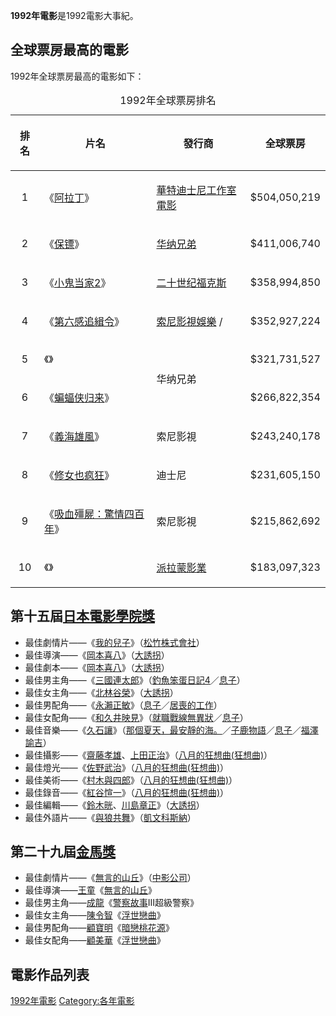 {{noteTA
|G1=Movie
}}
{{YearTopicTOC|1992|电影}}


'''1992年電影'''是1992電影大事紀。

== 全球票房最高的電影 ==

1992年全球票房最高的電影如下：

{| class="wikitable sortable" style="margin:auto; margin:auto;"
|+1992年全球票房排名
|-
! 排名!! 片名 !! 發行商 !! 全球票房
|-
! style="text-align:center;"| 1
| 《[[阿拉丁_(1992年电影)|阿拉丁]]》
| [[華特迪士尼工作室電影|華特迪士尼工作室電影]]
| $504,050,219
|-
! style="text-align:center;"| 2
| 《[[保镖_(电影)|保镖]]》
| [[华纳兄弟|华纳兄弟]]
| $411,006,740
|-
! style="text-align:center;"| 3
|《[[小鬼当家2|小鬼当家2]]》
| [[二十世纪福克斯|二十世纪福克斯]]
| $358,994,850
|-
! style="text-align:center;"| 4
| 《[[第六感追緝令|第六感追緝令]]》
| [[索尼影視娛樂|索尼影視娛樂]] / {{le|卡罗科电影制片公司|Carolco Pictures}}

| $352,927,224
|-
! style="text-align:center;"| 5
| 《{{le|致命武器3|Lethal Weapon 3}}》
| rowspan="2" | 华纳兄弟
| $321,731,527
|-
! style="text-align:center;"| 6
|《[[蝙蝠侠归来|蝙蝠侠归来]]》
| $266,822,354
|-
! style="text-align:center;"| 7
| 《[[義海雄風|義海雄風]]》
| 索尼影視
| $243,240,178
|-
! style="text-align:center;"| 8
| 《[[修女也疯狂|修女也疯狂]]》
| 迪士尼
| $231,605,150
|-
! style="text-align:center;"| 9
| 《[[吸血殭屍：驚情四百年|吸血殭屍：驚情四百年]]》
| 索尼影視
| $215,862,692
|-
! style="text-align:center;"| 10
| 《{{le|反斗智多星|Wayne's World (film)}}》
| [[派拉蒙影業|派拉蒙影業]]
| $183,097,323
|}


== 第十五屆[[日本電影學院獎|日本電影學院獎]] ==
* 最佳劇情片——《[[我的兒子|我的兒子]]》（[[松竹株式會社|松竹株式會社]]）
* 最佳導演——《[[岡本喜八|岡本喜八]]》（[[大誘拐|大誘拐]]）
* 最佳劇本——《[[岡本喜八|岡本喜八]]》（[[大誘拐|大誘拐]]）
* 最佳男主角——《[[三國連太郎|三國連太郎]]》（[[釣魚笨蛋日記4|釣魚笨蛋日記4]]／[[息子|息子]]）
* 最佳女主角——《[[北林谷榮|北林谷榮]]》（[[大誘拐|大誘拐]]）
* 最佳男配角——《[[永瀨正敏|永瀨正敏]]》（[[息子|息子]]／[[居喪的工作|居喪的工作]]）
* 最佳女配角——《[[和久井映見|和久井映見]]》（[[就職戰線無異狀|就職戰線無異狀]]／[[息子|息子]]）
* 最佳音樂——《[[久石讓|久石讓]]》（[[那個夏天，最安靜的海。|那個夏天，最安靜的海。]]／[[子鹿物語|子鹿物語]]／[[息子|息子]]／[[福澤諭吉|福澤諭吉]]）
* 最佳攝影——《[[齋藤孝雄|齋藤孝雄]]、[[上田正治|上田正治]]》（[[八月的狂想曲(狂想曲)|八月的狂想曲(狂想曲)]]）
* 最佳燈光——《[[佐野武治|佐野武治]]》（[[八月的狂想曲(狂想曲)|八月的狂想曲(狂想曲)]]）
* 最佳美術——《[[村木與四郎|村木與四郎]]》（[[八月的狂想曲(狂想曲)|八月的狂想曲(狂想曲)]]）
* 最佳錄音——《[[紅谷愃一|紅谷愃一]]》（[[八月的狂想曲(狂想曲)|八月的狂想曲(狂想曲)]]）
* 最佳編輯——《[[鈴木晄|鈴木晄]]、[[川島章正|川島章正]]》（[[大誘拐|大誘拐]]）
* 最佳外語片——《[[與狼共舞|與狼共舞]]》（[[凱文科斯納|凱文科斯納]]）

== 第二十九屆[[金馬獎|金馬獎]] ==
* 最佳劇情片——《[[無言的山丘|無言的山丘]]》（[[中影公司|中影公司]]）
* 最佳導演——[[王童|王童]]《[[無言的山丘|無言的山丘]]》
* 最佳男主角——[[成龍|成龍]]《[[警察故事|警察故事]]Ⅲ超級警察》
* 最佳女主角——[[陳令智|陳令智]]《[[浮世戀曲|浮世戀曲]]》
* 最佳男配角——[[顧寶明|顧寶明]]《[[暗戀桃花源|暗戀桃花源]]》
* 最佳女配角——[[顧美華|顧美華]]《[[浮世戀曲|浮世戀曲]]》

== 電影作品列表 ==
{{maincat|1992年各國或各語言電影作品列表}}

[[Category:1992年電影|]]
[[Category:各年電影|Category:各年電影]]